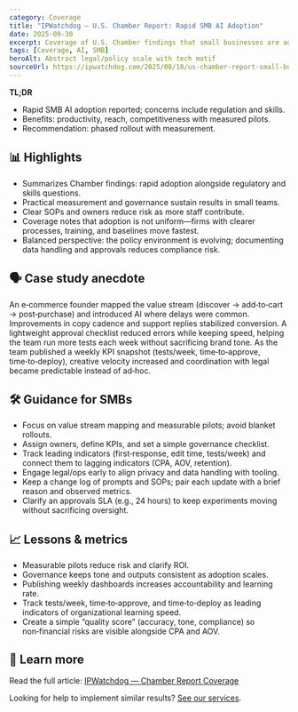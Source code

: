 ```yaml
---
category: Coverage
title: "IPWatchdog — U.S. Chamber Report: Rapid SMB AI Adoption"
date: 2025-09-30
excerpt: Coverage of U.S. Chamber findings that small businesses are adopting AI rapidly, alongside concerns and policy context.
tags: [Coverage, AI, SMB]
heroAlt: Abstract legal/policy scale with tech motif
sourceUrl: https://ipwatchdog.com/2025/08/18/us-chamber-report-small-businesses-rapidly-adopting-ai-despite-regulatory-concerns/id=191298/
---
```


**TL;DR**

- Rapid SMB AI adoption reported; concerns include regulation and skills.
- Benefits: productivity, reach, competitiveness with measured pilots.
- Recommendation: phased rollout with measurement.

## 📊 Highlights

- Summarizes Chamber findings: rapid adoption alongside regulatory and skills questions.
- Practical measurement and governance sustain results in small teams.
- Clear SOPs and owners reduce risk as more staff contribute.
- Coverage notes that adoption is not uniform—firms with clearer processes, training, and baselines move fastest.
- Balanced perspective: the policy environment is evolving; documenting data handling and approvals reduces compliance risk.

## 🗣 Case study anecdote

An e‑commerce founder mapped the value stream (discover → add‑to‑cart → post‑purchase) and introduced AI where delays were common. Improvements in copy cadence and support replies stabilized conversion. A lightweight approval checklist reduced errors while keeping speed, helping the team run more tests each week without sacrificing brand tone. As the team published a weekly KPI snapshot (tests/week, time‑to‑approve, time‑to‑deploy), creative velocity increased and coordination with legal became predictable instead of ad‑hoc.

## 🛠 Guidance for SMBs

- Focus on value stream mapping and measurable pilots; avoid blanket rollouts.
- Assign owners, define KPIs, and set a simple governance checklist.
- Track leading indicators (first‑response, edit time, tests/week) and connect them to lagging indicators (CPA, AOV, retention).
- Engage legal/ops early to align privacy and data handling with tooling.
- Keep a change log of prompts and SOPs; pair each update with a brief reason and observed metrics.
- Clarify an approvals SLA (e.g., 24 hours) to keep experiments moving without sacrificing oversight.

## 📈 Lessons & metrics

- Measurable pilots reduce risk and clarify ROI.
- Governance keeps tone and outputs consistent as adoption scales.
- Publishing weekly dashboards increases accountability and learning rate.
- Track tests/week, time‑to‑approve, and time‑to‑deploy as leading indicators of organizational learning speed.
- Create a simple “quality score” (accuracy, tone, compliance) so non‑financial risks are visible alongside CPA and AOV.

## 🔗 Learn more

Read the full article: <a href="https://ipwatchdog.com/2025/08/18/us-chamber-report-small-businesses-rapidly-adopting-ai-despite-regulatory-concerns/id=191298/" target="_blank" rel="noopener noreferrer">IPWatchdog — Chamber Report Coverage</a>

Looking for help to implement similar results? <a href="/services">See our services</a>.
